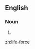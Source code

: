 ==English==

===Noun===
{{en-noun|head=[[life]]-[[force]]|-}}

# {{alternative spelling of|life force}}

[[zh:life-force]]